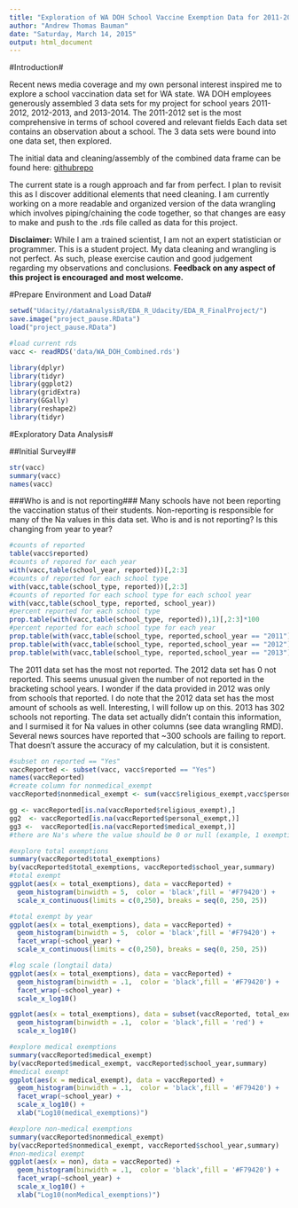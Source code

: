 ```yaml
---
title: "Exploration of WA DOH School Vaccine Exemption Data for 2011-2013 School Year"
author: "Andrew Thomas Bauman"
date: "Saturday, March 14, 2015"
output: html_document
---
```

#Introduction#

Recent news media coverage and my own personal interest inspired me to explore a school vaccination data set for WA state.  WA DOH employees generously assembled 3 data sets for my project for school years 2011-2012, 2012-2013, and 2013-2014.  The 2011-2012 set is the most comprehensive in terms of school covered and relevant fields  Each data set contains an observation about a school.  The 3 data sets were bound into one data set, then explored.  

The initial data and cleaning/assembly of the combined data frame can be found here:
[githubrepo](https://github.com/baumanab/EDA_R_Udacity/tree/master/EDA_R_FinalProject)

The current state is a rough approach and far from perfect.  I plan to revisit this as I discover additional elements that need cleaning.  I am currently working on a more readable and organized version of the data wrangling which involves piping/chaining the code together, so that changes are easy to make and push to the .rds file called as data for this project.

**Disclaimer:**
While I am a trained scientist, I am not an expert statistician or programmer.  This is a student project.  My data cleaning and wrangling is not perfect.  As such, please exercise caution and good judgement regarding my observations and conclusions.  **Feedback on any aspect of this project is encouraged and most welcome.**

#Prepare Environment and Load Data#

```r
setwd("Udacity//dataAnalysisR/EDA_R_Udacity/EDA_R_FinalProject/")
save.image("project_pause.RData")
load("project_pause.RData")
```

```r
#load current rds
vacc <- readRDS('data/WA_DOH_Combined.rds')
```


```r
library(dplyr)
library(tidyr)
library(ggplot2)
library(gridExtra)
library(GGally)
library(reshape2)
library(tidyr)

```

#Exploratory Data Analysis#

##Initial Survey##

```r
str(vacc)
summary(vacc)
names(vacc)

```
###Who is and is not reporting###
Many schools have not been reporting the vaccination status of their students.  Non-reporting is responsible for many of the Na values in this data set.  Who is and is not reporting?  Is this changing from year to year?

```r
#counts of reported
table(vacc$reported)
#counts of repored for each year
with(vacc,table(school_year, reported))[,2:3]
#counts of reported for each school type
with(vacc,table(school_type, reported))[,2:3]
#counts of reported for each school type for each school year
with(vacc,table(school_type, reported, school_year))
#percent reported for each school type
prop.table(with(vacc,table(school_type, reported)),1)[,2:3]*100
#percent reported for each school type for each year
prop.table(with(vacc,table(school_type, reported,school_year == "2011")),c(1,3))[,2:3,2]*100
prop.table(with(vacc,table(school_type, reported,school_year == "2012")),c(1,3))[,2:3,2]*100
prop.table(with(vacc,table(school_type, reported,school_year == "2013")),c(1,3))[,2:3,2]*100

```
The 2011 data set has the most not reported.  The 2012 data set has 0 not reported.  This seems unusual given the number of not reported in the bracketing school years.  I wonder if the data provided in 2012 was only from schools that reported.  I do note that the 2012 data set has the most amount of schools as well.  Interesting, I will follow up on this.  2013 has 302 schools not reporting.  The data set actually didn't contain this information, and I surmised it for Na values in other columns (see data wrangling RMD).  Several news sources have reported that ~300 schools are failing to report.  That doesn't assure the accuracy of my calculation, but it is consistent.

```r
#subset on reported == "Yes"
vaccReported <- subset(vacc, vacc$reported == "Yes")
names(vaccReported)
#create column for nonmedical_exempt
vaccReported$nonmedical_exempt <- sum(vacc$religious_exempt,vacc$personal_exempt)

gg <- vaccReported[is.na(vaccReported$religious_exempt),]
gg2  <- vaccReported[is.na(vaccReported$personal_exempt,)]
gg3 <-  vaccReported[is.na(vaccReported$medical_exempt,)]
#there are Na's where the value should be 0 or null (example, 1 exemption, that exemption is personal, therefore medical and religious are Na, ask coaches how to handle this)
```


```r
#explore total exemptions
summary(vaccReported$total_exemptions)
by(vaccReported$total_exemptions, vaccReported$school_year,summary)
#total exempt
ggplot(aes(x = total_exemptions), data = vaccReported) + 
  geom_histogram(binwidth = 5,  color = 'black',fill = '#F79420') +
  scale_x_continuous(limits = c(0,250), breaks = seq(0, 250, 25))

#total exempt by year
ggplot(aes(x = total_exemptions), data = vaccReported) + 
  geom_histogram(binwidth = 5,  color = 'black',fill = '#F79420') +
  facet_wrap(~school_year) +
  scale_x_continuous(limits = c(0,250), breaks = seq(0, 250, 25))

#log scale (longtail data)
ggplot(aes(x = total_exemptions), data = vaccReported) + 
  geom_histogram(binwidth = .1,  color = 'black',fill = '#F79420') +
  facet_wrap(~school_year) +
  scale_x_log10() 

ggplot(aes(x = total_exemptions), data = subset(vaccReported, total_exemptions >0)) + 
  geom_histogram(binwidth = .1,  color = 'black',fill = 'red') +
  scale_x_log10() 

#explore medical exemptions
summary(vaccReported$medical_exempt)
by(vaccReported$medical_exempt, vaccReported$school_year,summary)
#medical exempt
ggplot(aes(x = medical_exempt), data = vaccReported) + 
  geom_histogram(binwidth = .1,  color = 'black',fill = '#F79420') +
  facet_wrap(~school_year) +
  scale_x_log10() +
  xlab("Log10(medical_exemptions)")

#explore non-medical exemptions
summary(vaccReported$nonmedical_exempt)
by(vaccReported$nonmedical_exempt, vaccReported$school_year,summary)
#non-medical exempt
ggplot(aes(x = non), data = vaccReported) + 
  geom_histogram(binwidth = .1,  color = 'black',fill = '#F79420') +
  facet_wrap(~school_year) +
  scale_x_log10() +
  xlab("Log10(nonMedical_exemptions)")

```

